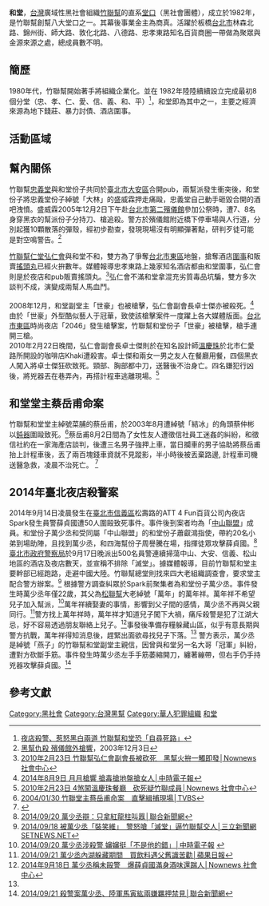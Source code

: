 {{多個問題|
{{Refimprove|time=2019-09-05T10:19:47+00:00}}
{{original research}}
{{copyedit|time=2014-09-16T14:11:33+00:00}}
}}
{{Infobox Criminal organization
| name                = 竹聯幫和堂
| image             =  <!--(filename only)-->
| image_size        =  <!--(defaults to 220px)-->
| founded             =850118
| founding location   = 汐止湖前街77巷12弄2號6樓
| founded by          = 
| named_after       = 竹聯幫以[[四维八德|八德]]命名各分堂
| years active        = 1982年－目前
| territory           = 以台灣台北市中山區、大安區為基地
| ethnic makeup       = 外省及本省
| leaders           =   勞和會會長沈子翔（君翔）
| membership est      = 不明
| criminal activities = 不法重利、收吸學生入幫、恐嚇、暴力討債、、與忠孝東路、林森北路、錦州街等等處酒店圍事。
| allies              = [[竹聯幫|竹聯幫]]總堂及其它和堂分會
| rivals              = 其它利益衝突黑幫
| notable_members   =  
}}

'''和堂'''，[[台灣|台灣]]廣域性黑社會組織[[竹聯幫|竹聯幫]]的直系[[堂口|堂口]]（黑社會團體），成立於1982年，是竹聯幫創幫八大堂口之一。其幕後事業金主為商真。活躍於板橋[[台北市|台北市]]林森北路、錦州街、師大路、敦化北路、八德路、忠孝東路知名百貨商圈一帶做為聚眾與金源來源之處，總成員數不明。

== 簡歷 ==
1980年代，竹聯幫開始著手將組織企業化。並在 1982年陸陸續續設立完成最初8個分堂（忠、孝、仁、愛、信、義、和、平）<ref>[http://www.setn.com/News.aspx?PageGroupID=6&NewsID=39684 夜店殺警、惹怒黑白兩道 竹聯幫和堂恐「自尋死路」]</ref>，和堂即為其中之一，主要之經濟來源為地下錢莊、暴力討債、酒店圍事。

== 活動區域 ==


== 幫內關係 ==
竹聯幫[[竹聯幫忠義堂|忠義堂]]與和堂份子共同於[[臺北市|臺北市]][[大安區_(臺北市)|大安區]]合開pub，兩幫派發生衝突後，和堂份子將忠義堂份子綽號「大林」的盛威霖押走痛毆，忠義堂自己動手砸毀合開的酒吧洩憤。盛威霖2005年12月2日下午赴[[台北市第二殯儀館|台北市第二殯儀館]]參加公祭時，遭7、8名身穿黑衣的幫派份子分持刀、槍追殺。警方於殯儀館附近橋下停車場與人行道，分別起獲10顆散落的彈殼，經初步勘查，發現現場沒有明顯彈著點，研判歹徒可能是對空鳴警告。<ref>[http://news.ltn.com.tw/news/society/paper/46298 黑幫仇殺 殯儀館外槍響]，2003年12月3日</ref>

[[竹聯幫仁堂|竹聯幫仁堂]][[弘仁會|弘仁會]]與和堂不和，雙方為了爭奪[[台北市東區|台北市東區]]地盤，搶奪酒店[[圍事|圍事]]和販賣[[搖頭丸|搖頭丸]]已經火拚數年。媒體報導忠孝東路上幾家知名酒店都由和堂圍事，弘仁會則是於夜店和pub販賣搖頭丸。<ref>[http://www.nownews.com/n/2010/02/23/750837 2010年2月23日  竹聯幫弘仁會副會長被砍死　黑幫火拚一觸即發│Nownews 社會中心]</ref>弘仁會不滿和堂拿混充劣質毒品坑騙，雙方多次談判不成，演變成兩幫人馬血鬥。<br>
{{fact|2008年4月15日兩方於基隆殯儀館混戰，和堂分子高國祥遭弘仁會分子刺死。<br>
2008年年4月22日，弘仁會長綽號「小川」陳啟鴻在復興南路上之酒店富麗皇家前遭和堂分子綽號「冠軍」吳冠勳伏擊，臀部中彈。也使得陳啟鴻中彈送醫後，隨即被警方逮捕，並直接送往監獄服刑。}}<br>
2008年12月，和堂副堂主「世豪」也被槍擊，弘仁會副會長卓士傑亦被殺死。<ref>[http://www.chinatimes.com/newspapers/20140809000362-260102 2014年8月9日 月月槍響 搶毒搶地盤搶女人│中時電子報]</ref>由於「世豪」外型酷似藝人于冠華，致使該槍擊案件一度躍上各大媒體版面。[[台北市東區|台北市東區]]時尚夜店「2046」發生槍擊案，竹聯幫和堂份子「世豪」被槍擊，槍手連開三槍。<br>
2010年2月22日晚間，弘仁會副會長卓士傑則於在知名設計師[[溫慶珠|溫慶珠]]於北市仁愛路所開設的咖啡店Khaki遭殺害。卓士傑和兩女一男之友人在餐廳用餐，四個黑衣人闖入將卓士傑狂砍致死。頸部、胸部都中刀，送醫後不治身亡。四名嫌犯行凶後，將兇器丟在巷弄內，再搭計程車逃離現場。<ref>[http://www.nownews.com/n/2010/02/23/741505 2010年2月23日  4煞闖溫慶珠餐廳　砍死疑竹聯成員│Nownews 社會中心]</ref>

== 和堂堂主蔡岳甫命案 ==
竹聯幫和堂堂主綽號菜脯的蔡岳甫，於2003年8月遭綽號「結冰」的角頭蔡仲彬以[[鈍器|鈍器]]圍毆致死。<ref>[http://news.tvbs.com.tw/entry/384905  2004/01/30 竹聯堂主蔡岳甫命案　直擊緝捕現場│TVBS]</ref>蔡岳甫8月2日間為了女性友人遭徵信社員工迷姦的糾紛，和徵信社約在一家海產店談判，後遭三名男子強押上車，當日攔車的男子協助將蔡岳甫抬上計程車後，丟了兩百塊錢車資就不見蹤影，半小時後被丟棄路邊, 計程車司機送醫急救，凌晨不治死亡。 <ref>{{Cite web |url=http://www2.tvbstv.com/entry/406440 |title=2003/08/03 竹聯堂主談判惹殺機　昏迷溪畔不治│TVBS |access-date=2014-09-21 |archive-url=https://web.archive.org/web/20160304080845/http://www2.tvbstv.com/entry/406440 |archive-date=2016-03-04 |dead-url=yes }}</ref>

== 2014年臺北夜店殺警案 ==
{{main|2014年臺北夜店殺警案}}
2014年9月14日凌晨發生在[[臺北市信義區|臺北市信義區]]松壽路的ATT 4 Fun百貨公司內夜店Spark發生員警薛貞國遭50人圍毆致死事件。事件後到案者均為「[[中山聯盟|中山聯盟]]」成員。和堂份子萬少丞和受同屬「中山聯盟」的和堂份子蕭叡鴻指使，帶約20名小弟到場助陣，且找到萬少丞，和四海幫份子周譽騰在場，指揮徒眾攻擊薛貞國。<ref>[http://udn.com/NEWS/SOCIETY/SOC8/8948234.shtml  2014/09/20 萬少丞辯：只拿紅龍柱叫囂│聯合新聞網]</ref>[[臺北市政府警察局|臺北市政府警察局]]於9月17日晚派出500名員警連續掃蕩中山、大安、信義、松山地區的酒店及夜店數天，並宣稱不排除「滅堂」。據媒體報導，目前竹聯幫和堂主要幹部已經跑路，走避中國大陸。竹聯幫總堂則找來四大老組織調查會，要求堂主配合警方辦案。<ref>[http://www.setnews.net/News.aspx?PageGroupID=6&NewsID=40213  2014/09/18 被萬少丞「裝笑維」　警怒嗆「滅堂」逼竹聯幫交人│三立新聞網 SETNEWS.NET]</ref>
根據警方調查糾眾於Spark前聚集者為和堂份子萬少丞。事件發生時萬少丞年僅22歲，其父為[[松聯幫|松聯幫]]大老綽號「萬年」的萬年祥。萬年祥不希望兒子加入幫派，<ref>[http://www.chinatimes.com/realtimenews/20140920001505-260401  2014/09/20 萬少丞涉殺警 嬸嬸挺「不是他的錯」│中時電子報] {{webarchive|url=https://web.archive.org/web/20141130023002/http://www.chinatimes.com/realtimenews/20140920001505-260401 |date=2014-11-30 }}</ref>萬年祥續娶妻的事情，影響到父子間的感情，萬少丞不再與父親同行。<ref name="#1">[http://www.appledaily.com.tw/realtimenews/article/local/20140921/473523/  2014/09/21 萬少丞內湖躲藏期間　買飲料遇父舊識苦勸│蘋果日報]</ref>警方找上萬年祥時，萬年祥才知道兒子闖下大禍，痛斥殺警是犯了江湖大忌，好不容易透過朋友聯絡上兒子。<ref>[http://www.nownews.com/n/2014/09/18/1417948  2014年9月18日   萬少丞稱未毆警　爆薛貞國滿身酒味還踹人│Nownews 社會中心]</ref>事發後準備存糧躲藏山區，似乎有意長期與警方抗戰，萬年祥得知消息後，趕緊出面欲尋找兒子下落。<ref name="#1"/>
警方表示，萬少丞是綽號「燕子」的竹聯幫和堂副堂主親信，因曾與和堂另一名大哥「冠軍」糾紛，遭對方砍斷手筋。事件發生時萬少丞左手手筋萎縮開刀，纏著繃帶，但右手仍手持兇器攻擊薛貞國。<ref>[http://udn.com/NEWS/SOCIETY/SOC8/%E6%AE%BA%E8%AD%A6%E6%A1%88%E8%90%AC%E5%B0%91%E4%B8%9E%E3%80%81%E9%99%B8%E8%BB%8D%E9%A6%AC%E5%AF%85%E7%B4%98%E5%85%A9%E5%AB%8C%E7%BE%88%E6%8A%BC%E7%A6%81%E8%A6%8B-8949308.shtml  2014/09/21 殺警案萬少丞、陸軍馬寅紘兩嫌羈押禁見│聯合新聞網]</ref>

== 參考文獻 ==
{{reflist|2}}

[[Category:黑社會|Category:黑社會]]

[[Category:台灣黑幫|Category:台灣黑幫]]
[[Category:華人犯罪組織|Category:華人犯罪組織]]
[[Category:竹聯幫|和堂]]
